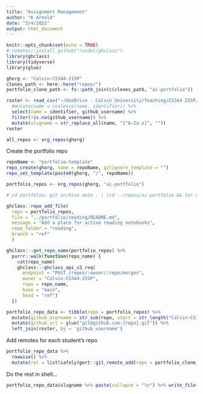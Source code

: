 ```yaml
---
title: "Assignment Management"
author: "K Arnold"
date: "3/4/2021"
output: html_document
---
```


```r
knitr::opts_chunk$set(echo = TRUE)
# remotes::install_github("rundel/ghclass")
library(ghclass)
library(tidyverse)
library(glue)
```

```r
ghorg <- "Calvin-CS344-21SP"
clones_path <- here::here("repos/")
portfolio_clone_path <- fs::path_join(c(clones_path, "ai-portfolio"))
```

```r
roster <- read_csv("~/OneDrive - Calvin University/Teaching/CS344 21SP/classroom_roster.csv") %>% 
  #mutate(name = coalesce(name, identifier)) %>% 
  select(name = identifier, github_username) %>% 
  filter(!is.na(github_username)) %>% 
  mutate(slugname = str_replace_all(name, "[^A-Za-z]", ""))
roster
```


```r
all_repos <- org_repos(ghorg)
```

Create the portfolio repo

```r
repoName <- "portfolio-template"
repo_create(ghorg, name = repoName, gitignore_template = "")
repo_set_template(paste0(ghorg, "/", repoName))
```

```r
portfolio_repos <- org_repos(ghorg, "ai-portfolio")
```

```r
# cd portfolio; git archive main . | (cd ../repos/ai-portfolio && tar xv)
```


```r
ghclass::repo_add_file(
  repo = portfolio_repos,
  file = "../portfolio/reading/README.md",
  message = "Add a place for active reading notebooks",
  repo_folder = "reading",
  branch = "ref"
  )
```


```r
ghclass:::get_repo_name(portfolio_repos) %>% 
  purrr::walk(function(repo_name) {
    cat(repo_name)
    ghclass:::ghclass_api_v3_req(
      endpoint = "POST /repos/:owner/:repo/merges",
      owner = "Calvin-CS344-21SP",
      repo = repo_name,
      base = "main",
      head = "ref")
  })
```

```r
portfolio_repo_data <- tibble(repo = portfolio_repos) %>% 
  mutate(github_username = str_sub(repo, start = str_length("Calvin-CS344-21SP/ai-portfolio-") + 1)) %>% 
  mutate(github_url = glue("git@github.com:{repo}.git")) %>% 
  left_join(roster, by = 'github_username')
```

Add remotes for each student's repo

```r
portfolio_repo_data %>% 
  rowwise() %>%
  mutate(ret = list(safely(gert::git_remote_add(repo = portfolio_clone_path, url = github_url, name = slugname))))
```

Do the rest in shell...

```r
portfolio_repo_data$slugname %>% paste(collapse = "\n") %>% write_file(here::here('repos/slugnames.txt'))
```

